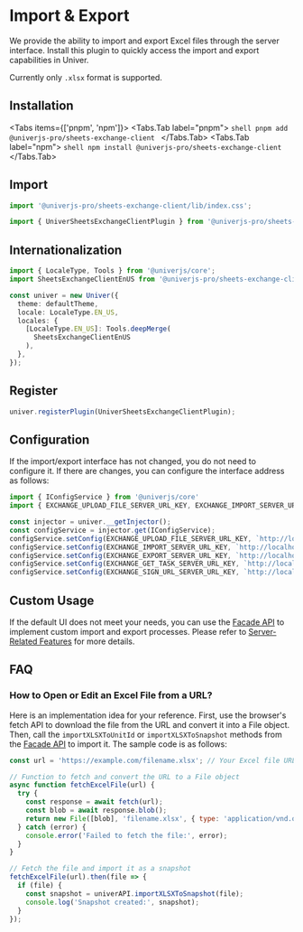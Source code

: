 
# Import & Export

<BadgeGroup values={[UniverTypes.SHEET]} value={UniverTypes.SHEET} />

<BusinessPlanNotice />

<ServerNotice />

We provide the ability to import and export Excel files through the server interface. Install this plugin to quickly access the import and export capabilities in Univer.

Currently only `.xlsx` format is supported.

## Installation

<Tabs items={['pnpm', 'npm']}>
  <Tabs.Tab label="pnpm">
    ```shell
    pnpm add @univerjs-pro/sheets-exchange-client
    ```
  </Tabs.Tab>
  <Tabs.Tab label="npm">
    ```shell
    npm install @univerjs-pro/sheets-exchange-client
    ```
  </Tabs.Tab>
</Tabs>

## Import

```typescript
import '@univerjs-pro/sheets-exchange-client/lib/index.css';

import { UniverSheetsExchangeClientPlugin } from '@univerjs-pro/sheets-exchange-client';
```

## Internationalization

```typescript
import { LocaleType, Tools } from '@univerjs/core';
import SheetsExchangeClientEnUS from '@univerjs-pro/sheets-exchange-client/locale/en-US';

const univer = new Univer({
  theme: defaultTheme,
  locale: LocaleType.EN_US,
  locales: {
    [LocaleType.EN_US]: Tools.deepMerge(
      SheetsExchangeClientEnUS
    ),
  },
});
```

## Register

```typescript
univer.registerPlugin(UniverSheetsExchangeClientPlugin);
```

## Configuration

If the import/export interface has not changed, you do not need to configure it. If there are changes, you can configure the interface address as follows:

```typescript
import { IConfigService } from '@univerjs/core'
import { EXCHANGE_UPLOAD_FILE_SERVER_URL_KEY, EXCHANGE_IMPORT_SERVER_URL_KEY, EXCHANGE_EXPORT_SERVER_URL_KEY, EXCHANGE_GET_TASK_SERVER_URL_KEY, EXCHANGE_SIGN_URL_SERVER_URL_KEY } from '@univerjs-pro/sheets-exchange-client';

const injector = univer.__getInjector();
const configService = injector.get(IConfigService);
configService.setConfig(EXCHANGE_UPLOAD_FILE_SERVER_URL_KEY, `http://localhost:3010/universer-api/stream/file/upload`);
configService.setConfig(EXCHANGE_IMPORT_SERVER_URL_KEY, `http://localhost:3010/universer-api/exchange/{type}/import`);
configService.setConfig(EXCHANGE_EXPORT_SERVER_URL_KEY, `http://localhost:3010/universer-api/exchange/{type}/export`);
configService.setConfig(EXCHANGE_GET_TASK_SERVER_URL_KEY, `http://localhost:3010/universer-api/exchange/task/{taskID}`);
configService.setConfig(EXCHANGE_SIGN_URL_SERVER_URL_KEY, `http://localhost:3010/universer-api/file/{fileID}/sign-url`);
```

## Custom Usage

If the default UI does not meet your needs, you can use the [Facade API](/guides/sheet/facade/facade#use-with-the-univer-server) to implement custom import and export processes. Please refer to [Server-Related Features](/guides/sheet/facade/sheet-api#server-related-features) for more details.


## FAQ

### How to Open or Edit an Excel File from a URL?

Here is an implementation idea for your reference. First, use the browser's fetch API to download the file from the URL and convert it into a File object. Then, call the `importXLSXToUnitId` or `importXLSXToSnapshot` methods from the [Facade API](/guides/sheet/facade/facade#use-with-the-univer-server) to import it. The sample code is as follows:

```javascript
const url = 'https://example.com/filename.xlsx'; // Your Excel file URL

// Function to fetch and convert the URL to a File object
async function fetchExcelFile(url) {
  try {
    const response = await fetch(url);
    const blob = await response.blob();
    return new File([blob], 'filename.xlsx', { type: 'application/vnd.openxmlformats-officedocument.spreadsheetml.sheet' });
  } catch (error) {
    console.error('Failed to fetch the file:', error);
  }
}

// Fetch the file and import it as a snapshot
fetchExcelFile(url).then(file => {
  if (file) {
    const snapshot = univerAPI.importXLSXToSnapshot(file);
    console.log('Snapshot created:', snapshot);
  }
});
```
